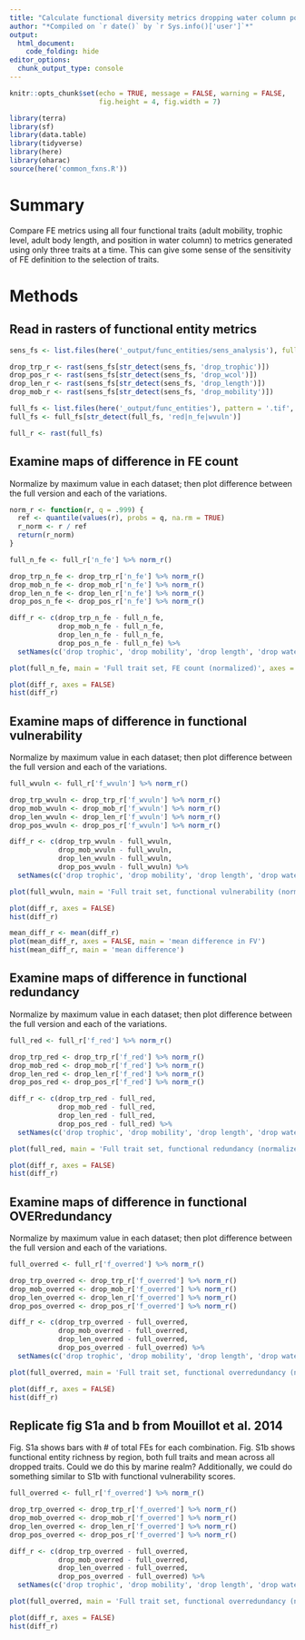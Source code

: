 ```yaml
---
title: "Calculate functional diversity metrics dropping water column position - sensitivity analysis"
author: "*Compiled on `r date()` by `r Sys.info()['user']`*"
output: 
  html_document:
    code_folding: hide
editor_options: 
  chunk_output_type: console
---
```


```r
knitr::opts_chunk$set(echo = TRUE, message = FALSE, warning = FALSE, 
                      fig.height = 4, fig.width = 7)

library(terra)
library(sf)
library(data.table)
library(tidyverse)
library(here)
library(oharac)
source(here('common_fxns.R'))
```

# Summary

Compare FE metrics using all four functional traits (adult mobility, trophic level, adult body length, and position in water column) to metrics generated using only three traits at a time.  This can give some sense of the sensitivity of FE definition to the selection of traits.

# Methods

## Read in rasters of functional entity metrics

```r
sens_fs <- list.files(here('_output/func_entities/sens_analysis'), full.names = TRUE)

drop_trp_r <- rast(sens_fs[str_detect(sens_fs, 'drop_trophic')])
drop_pos_r <- rast(sens_fs[str_detect(sens_fs, 'drop_wcol')])
drop_len_r <- rast(sens_fs[str_detect(sens_fs, 'drop_length')])
drop_mob_r <- rast(sens_fs[str_detect(sens_fs, 'drop_mobility')])

full_fs <- list.files(here('_output/func_entities'), pattern = '.tif', full.names = TRUE)
full_fs <- full_fs[str_detect(full_fs, 'red|n_fe|wvuln')]

full_r <- rast(full_fs)
```

## Examine maps of difference in FE count

Normalize by maximum value in each dataset; then plot difference between the full version and each of the variations.

```r

norm_r <- function(r, q = .999) {
  ref <- quantile(values(r), probs = q, na.rm = TRUE)
  r_norm <- r / ref
  return(r_norm)
}

full_n_fe <- full_r['n_fe'] %>% norm_r()

drop_trp_n_fe <- drop_trp_r['n_fe'] %>% norm_r()
drop_mob_n_fe <- drop_mob_r['n_fe'] %>% norm_r()
drop_len_n_fe <- drop_len_r['n_fe'] %>% norm_r()
drop_pos_n_fe <- drop_pos_r['n_fe'] %>% norm_r()

diff_r <- c(drop_trp_n_fe - full_n_fe,
            drop_mob_n_fe - full_n_fe,
            drop_len_n_fe - full_n_fe,
            drop_pos_n_fe - full_n_fe) %>%
  setNames(c('drop trophic', 'drop mobility', 'drop length', 'drop water pos'))

plot(full_n_fe, main = 'Full trait set, FE count (normalized)', axes = FALSE)

plot(diff_r, axes = FALSE)
hist(diff_r)
```

## Examine maps of difference in functional vulnerability

Normalize by maximum value in each dataset; then plot difference between the full version and each of the variations.

```r
full_wvuln <- full_r['f_wvuln'] %>% norm_r()

drop_trp_wvuln <- drop_trp_r['f_wvuln'] %>% norm_r()
drop_mob_wvuln <- drop_mob_r['f_wvuln'] %>% norm_r()
drop_len_wvuln <- drop_len_r['f_wvuln'] %>% norm_r()
drop_pos_wvuln <- drop_pos_r['f_wvuln'] %>% norm_r()

diff_r <- c(drop_trp_wvuln - full_wvuln,
            drop_mob_wvuln - full_wvuln,
            drop_len_wvuln - full_wvuln,
            drop_pos_wvuln - full_wvuln) %>%
  setNames(c('drop trophic', 'drop mobility', 'drop length', 'drop water pos'))

plot(full_wvuln, main = 'Full trait set, functional vulnerability (normalized)', axes = FALSE)

plot(diff_r, axes = FALSE)
hist(diff_r)

mean_diff_r <- mean(diff_r)
plot(mean_diff_r, axes = FALSE, main = 'mean difference in FV')
hist(mean_diff_r, main = 'mean difference')
```

## Examine maps of difference in functional redundancy

Normalize by maximum value in each dataset; then plot difference between the full version and each of the variations.

```r
full_red <- full_r['f_red'] %>% norm_r()

drop_trp_red <- drop_trp_r['f_red'] %>% norm_r()
drop_mob_red <- drop_mob_r['f_red'] %>% norm_r()
drop_len_red <- drop_len_r['f_red'] %>% norm_r()
drop_pos_red <- drop_pos_r['f_red'] %>% norm_r()

diff_r <- c(drop_trp_red - full_red,
            drop_mob_red - full_red,
            drop_len_red - full_red,
            drop_pos_red - full_red) %>%
  setNames(c('drop trophic', 'drop mobility', 'drop length', 'drop water pos'))

plot(full_red, main = 'Full trait set, functional redundancy (normalized)', axes = FALSE)

plot(diff_r, axes = FALSE)
hist(diff_r)
```


## Examine maps of difference in functional OVERredundancy

Normalize by maximum value in each dataset; then plot difference between the full version and each of the variations.

```r
full_overred <- full_r['f_overred'] %>% norm_r()

drop_trp_overred <- drop_trp_r['f_overred'] %>% norm_r()
drop_mob_overred <- drop_mob_r['f_overred'] %>% norm_r()
drop_len_overred <- drop_len_r['f_overred'] %>% norm_r()
drop_pos_overred <- drop_pos_r['f_overred'] %>% norm_r()

diff_r <- c(drop_trp_overred - full_overred,
            drop_mob_overred - full_overred,
            drop_len_overred - full_overred,
            drop_pos_overred - full_overred) %>%
  setNames(c('drop trophic', 'drop mobility', 'drop length', 'drop water pos'))

plot(full_overred, main = 'Full trait set, functional overredundancy (normalized)', axes = FALSE)

plot(diff_r, axes = FALSE)
hist(diff_r)
```

## Replicate fig S1a and b from Mouillot et al. 2014

Fig. S1a shows bars with # of total FEs for each combination.  Fig. S1b shows functional entity richness by region, both full traits and mean across all dropped traits.  Could we do this by marine realm?  Additionally, we could do something similar to S1b with functional vulnerability scores.

```r
full_overred <- full_r['f_overred'] %>% norm_r()

drop_trp_overred <- drop_trp_r['f_overred'] %>% norm_r()
drop_mob_overred <- drop_mob_r['f_overred'] %>% norm_r()
drop_len_overred <- drop_len_r['f_overred'] %>% norm_r()
drop_pos_overred <- drop_pos_r['f_overred'] %>% norm_r()

diff_r <- c(drop_trp_overred - full_overred,
            drop_mob_overred - full_overred,
            drop_len_overred - full_overred,
            drop_pos_overred - full_overred) %>%
  setNames(c('drop trophic', 'drop mobility', 'drop length', 'drop water pos'))

plot(full_overred, main = 'Full trait set, functional overredundancy (normalized)', axes = FALSE)

plot(diff_r, axes = FALSE)
hist(diff_r)
```

